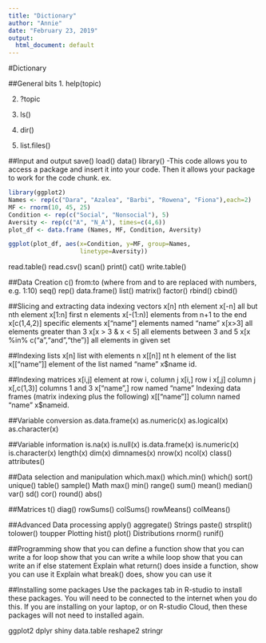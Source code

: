```yaml
---
title: "Dictionary"
author: "Annie"
date: "February 23, 2019"
output:
  html_document: default
---
```


#Dictionary

##General bits
1. help(topic)


2. ?topic

3. ls()
4. dir()
5. list.files()

##Input and output
save()
load()
data()
library()
-This code allows you to access a package and insert it into your code. Then it allows your package to work for the code chunk.
ex.
```r
library(ggplot2)
Names <- rep(c("Dara", "Azalea", "Barbi", "Rowena", "Fiona"),each=2)
MF <- rnorm(10, 45, 25)
Condition <- rep(c("Social", "Nonsocial"), 5)
Aversity <- rep(c("A", "N_A"), times=c(4,6))
plot_df <- data.frame (Names, MF, Condition, Aversity)

ggplot(plot_df, aes(x=Condition, y=MF, group=Names, 
                    linetype=Aversity))

```
read.table()
read.csv()
scan()
print()
cat()
write.table()

##Data Creation
c()
from:to (where from and to are replaced with numbers, e.g. 1:10)
seq()
rep()
data.frame()
list()
matrix()
factor()
rbind()
cbind()

##Slicing and extracting data indexing vectors
x[n] nth element
x[-n] all but nth element
x[1:n] first n elements
x[-(1:n)] elements from n+1 to the end
x[c(1,4,2)] specific elements
x[“name”] elements named “name”
x[x>3] all elements greater than 3
x[x > 3 & x < 5] all elements between 3 and 5
x[x %in% c(“a”,“and”,“the”)] all elements in given set

##Indexing lists
x[n] list with elements n
x[[n]] nt h element of the list
x[[“name”]] element of the list named “name”
x$name id.

##Indexing matrices
x[i,j] element at row i, column j
x[i,] row i
x[,j] column j
x[,c(1,3)] columns 1 and 3
x[“name”,] row named “name”
Indexing data frames (matrix indexing plus the following)
x[[“name”]] column named “name”
x$nameid.

##Variable conversion
as.data.frame(x)
as.numeric(x)
as.logical(x)
as.character(x)

##Variable information
is.na(x)
is.null(x)
is.data.frame(x)
is.numeric(x)
is.character(x)
length(x)
dim(x)
dimnames(x)
nrow(x)
ncol(x)
class()
attributes()

##Data selection and manipulation
which.max()
which.min()
which()
sort()
unique()
table()
sample()
Math
max()
min()
range()
sum()
mean()
median()
var()
sd()
cor()
round()
abs()

##Matrices
t()
diag()
rowSums()
colSums()
rowMeans()
colMeans()

##Advanced Data processing
apply()
aggregate()
Strings
paste()
strsplit()
tolower()
toupper
Plotting
hist()
plot()
Distributions
rnorm()
runif()

##Programming
show that you can define a function
show that you can write a for loop
show that you can write a while loop
show that you can write an if else statement
Explain what return() does inside a function, show you can use it
Explain what break() does, show you can use it

##Installing some packages
Use the packages tab in R-studio to install these packages. You will need to be connected to the internet when you do this. If you are installing on your laptop, or on R-studio Cloud, then these packages will not need to installed again.

ggplot2
dplyr
shiny
data.table
reshape2
stringr
